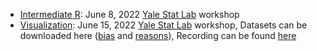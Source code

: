 * [Intermediate R](IntermediateR.html): June 8, 2022 [Yale Stat Lab](https://marx.library.yale.edu/data-gis-statlab/statlab) workshop
* [Visualization](Visualization.html): June 15, 2022 [Yale Stat Lab](https://marx.library.yale.edu/data-gis-statlab/statlab) workshop, Datasets can be downloaded here ([bias](https://raw.githubusercontent.com/cengel/R-data-viz/master/data/MS_stops_by_county.csv) and [reasons](https://github.com/cengel/R-data-viz/raw/master/data/MS_stops.csv)), Recording can be found [here](https://drive.google.com/file/d/1ZnGZ9aW_lsmyZA1jgrrBM7XFg_eMhcLt/view?usp=sharing)